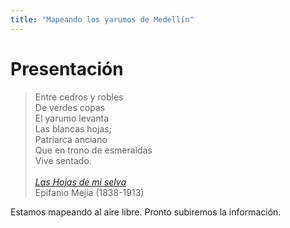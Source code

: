 ```yaml
---
title: "Mapeando los yarumos de Medellín"
---
```


# Presentación

> Entre cedros y robles\
De verdes copas\
El yarumo levanta\
Las blancas hojas;\
Patriarca anciano\
Que en trono de esmeraldas\
Vive sentado.\
\
[*Las Hojas de mi selva*](https://babel.banrepcultural.org/digital/collection/p17054coll10/id/1799)\
Epifanio Mejía (1838-1913)

::: {.callout-caution}
Estamos mapeando al aire libre. Pronto subiremos la información.
:::